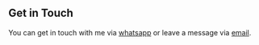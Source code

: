 ## Get in Touch

You can get in touch with me via <a href='https://wa.me/+27727121024' target='_blank' rel='noopener noreferrer'>whatsapp</a> or leave a message via <a href='mailto:chaddwebdesign.co.za' target='_blank' rel='noopener noreferrer'>email</a>.
